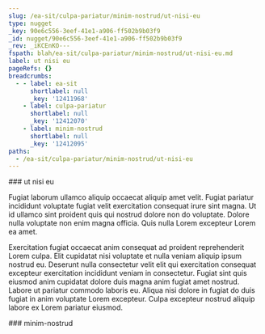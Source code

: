 ```yaml
---
slug: /ea-sit/culpa-pariatur/minim-nostrud/ut-nisi-eu
type: nugget
_key: 90e6c556-3eef-41e1-a906-ff502b9b03f9
_id: nugget/90e6c556-3eef-41e1-a906-ff502b9b03f9
_rev: _iKCEnKO---
fspath: blah/ea-sit/culpa-pariatur/minim-nostrud/ut-nisi-eu.md
label: ut nisi eu
pageRefs: {}
breadcrumbs:
  - - label: ea-sit
      shortlabel: null
      _key: '12411968'
    - label: culpa-pariatur
      shortlabel: null
      _key: '12412070'
    - label: minim-nostrud
      shortlabel: null
      _key: '12412095'
paths:
  - /ea-sit/culpa-pariatur/minim-nostrud/ut-nisi-eu
---
```


<NuggetArea>
<Nugget slug="/ea-sit/culpa-pariatur/minim-nostrud/ut-nisi-eu" type="nugget" _key="90e6c556-3eef-41e1-a906-ff502b9b03f9" _id="nugget/90e6c556-3eef-41e1-a906-ff502b9b03f9" _rev="_iKCEnKO---" fspath="blah/ea-sit/culpa-pariatur/minim-nostrud/ut-nisi-eu.md" label="ut nisi eu" paths="/ea-sit/culpa-pariatur/minim-nostrud/ut-nisi-eu">
<NuggetBody>
### ut nisi eu

Fugiat laborum ullamco aliquip occaecat aliquip amet velit. Fugiat pariatur incididunt voluptate fugiat velit exercitation consequat irure sint magna. Ut id ullamco sint proident quis qui nostrud dolore non do voluptate. Dolore nulla voluptate non enim magna officia. Quis nulla Lorem excepteur Lorem ea amet.

Exercitation fugiat occaecat anim consequat ad proident reprehenderit Lorem culpa. Elit cupidatat nisi voluptate et nulla veniam aliquip ipsum nostrud eu. Deserunt nulla consectetur velit elit qui exercitation consequat excepteur exercitation incididunt veniam in consectetur. Fugiat sint quis eiusmod anim cupidatat dolore duis magna anim fugiat amet nostrud. Labore ut pariatur commodo laboris eu. Aliqua nisi dolore in fugiat do duis fugiat in anim voluptate Lorem excepteur. Culpa excepteur nostrud aliquip labore ex Lorem pariatur eiusmod.

</NuggetBody>
<Breadcrumbs>
<Crumbs>
<Crumb _key="12411968" label="ea-sit" /><Crumb _key="12412070" label="culpa-pariatur" /><Crumb _key="12412095" label="minim-nostrud" />
</Crumbs>
</Breadcrumbs>
</Nugget>

<NuggetsInbound>
</NuggetsInbound>
<NuggetsOutbound>
</NuggetsOutbound>
</NuggetArea>
<PassagesInbound>
<Passage direction="inbound" type="passage" _key="12412095" _id="passage/12412095" _rev="_iKCEnKK--_" label="minim-nostrud" passage="minim-nostrud" fspath="blah/ea-sit/culpa-pariatur/minim-nostrud" paths="/ea-sit/culpa-pariatur/minim-nostrud" slug="/ea-sit/culpa-pariatur/minim-nostrud">
<NuggetBody>
### minim-nostrud

</NuggetBody>
<Breadcrumbs>
<Crumbs>
<Crumb _key="12411968" label="ea-sit" /><Crumb _key="12412070" label="culpa-pariatur" />
</Crumbs>
</Breadcrumbs>
</Passage>

</PassagesInbound>
<PassagesOutbound>
</PassagesOutbound>